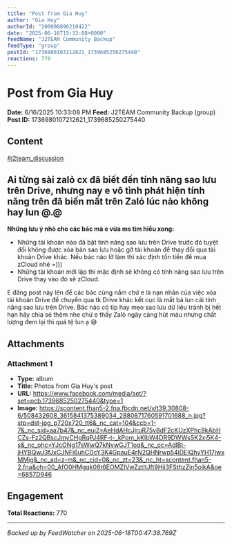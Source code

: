 ```yaml
---
title: "Post from Gia Huy"
author: "Gia Huy"
authorId: "100008896210422"
date: "2025-06-16T15:33:08+0000"
feedName: "J2TEAM Community Backup"
feedType: "group"
postId: "1736980107212621_1739685250275440"
reactions: 770
---
```


# Post from Gia Huy

**Date:** 6/16/2025 10:33:08 PM
**Feed:** J2TEAM Community Backup (group)
**Post ID:** 1736980107212621_1739685250275440

## Content

[#j2team_discussion](https://www.facebook.com/hashtag/j2team_discussion?__eep__=6&__cft__[0]=AZU--mtLImo_5Dj-_tS1rCyXHgYyImoCBO1GRfh0M6wzgHyUMJmXrGaulAI8Cttsk7z4EK4v5mjTPqdMsq8drHlmHgkfuhtB_3LUBaO_v7ZCx7q3dLYo6XrJ7cmR5eDAz8KCpDlDncLNT2isYK40ZevmP_RxlAODbmfj2FbYaZ0ms51Yo28g0hjWP0YlV8Y8aRbOH9s1dCPMsNYezqBtPRs7&__tn__=*NK-R)
## **Ai từng sài zalỏ cx đã biết đến tính năng sao lưu trên Drive, nhưng nay e vô tình phát hiện tính năng trên đã biến mất trên Zalỏ lúc nào không hay lun @.@**

**Những lưu ý nhỏ cho các bác mà e vừa ms tìm hiểu xong:**
* Những tài khoản nào đã bật tính năng sao lưu trên Drive trước đó tuyệt đối không được xóa bản sao lưu hoặc gỡ tài khoản để thay đổi qua tài khoản Drive khác. Nếu bác nào lỡ làm thì xác định tốn tiền để mua zCloud nhé =)))
* Những tài khoản mới lập thì mặc định sẽ không có tính năng sao lưu trên Drive thay vào đó sẽ zCloud.

E đăng post này lên để các bác cùng nắm chứ e là nạn nhân của việc xóa tài khoản Drive để chuyển qua tk Drive khác kết cục là mất bà lun cái tính năng sao lưu trên Drive. Bác nào có tip hay mẹo sao lưu dữ liệu tránh bị hết hạn hãy chia sẻ thêm nhe chứ e thấy Zalỏ ngày càng hút máu nhưng chất lượng đem lại thì quá tệ lun ạ 😅

## Attachments

### Attachment 1
- **Type:** album
- **Title:** Photos from Gia Huy's post
- **URL:** https://www.facebook.com/media/set/?set=pcb.1739685250275440&type=1
- **Image:** https://scontent.fhan5-2.fna.fbcdn.net/v/t39.30808-6/508432608_3615841375389034_2880871760591701688_n.jpg?stp=dst-jpg_p720x720_tt6&_nc_cat=104&ccb=1-7&_nc_sid=aa7b47&_nc_eui2=AeHdAHcJjruR75v8dF2cKUzXPhc9kAbHCZs-Fz2QBscJmyCHgRqPJ4RF-t-_kPom_kKIbW4DR9DWWsSK2xi5K4-s&_nc_ohc=YJcONg17sWwQ7kNvwGJT1oq&_nc_oc=AdlBt-jHYBQwJ3fJxCJNFi6uhCDcY3K4GpauE4rN2QHNrwp54iDEIQhyYH17jwxMMjg&_nc_ad=z-m&_nc_cid=0&_nc_zt=23&_nc_ht=scontent.fhan5-2.fna&oh=00_AfO0HMgqk06t6EOMZIVwZztltJft9Hii3FSthzZin5oikA&oe=6857D946

## Engagement

**Total Reactions:** 770

---
*Backed up by FeedWatcher on 2025-06-18T00:47:38.769Z*
